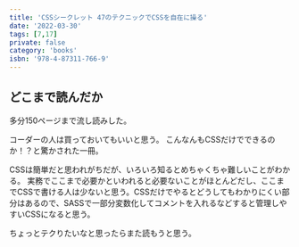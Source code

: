 ```yaml
---
title: 'CSSシークレット 47のテクニックでCSSを自在に操る'
date: '2022-03-30'
tags: [7,17]
private: false
category: 'books'
isbn: '978-4-87311-766-9'
---
```

## どこまで読んだか
多分150ページまで流し読みした。

コーダーの人は買っておいてもいいと思う。
こんなんもCSSだけでできるのか！？と驚かされた一冊。

CSSは簡単だと思われがちだが、いろいろ知るとめちゃくちゃ難しいことがわかる。
実務でここまで必要かといわれると必要ないことがほとんどだし、ここまでCSSで書ける人は少ないと思う。CSSだけでやるとどうしてもわかりにくい部分はあるので、SASSで一部分変数化してコメントを入れるなどすると管理しやすいCSSになると思う。

ちょっとテクりたいなと思ったらまた読もうと思う。
